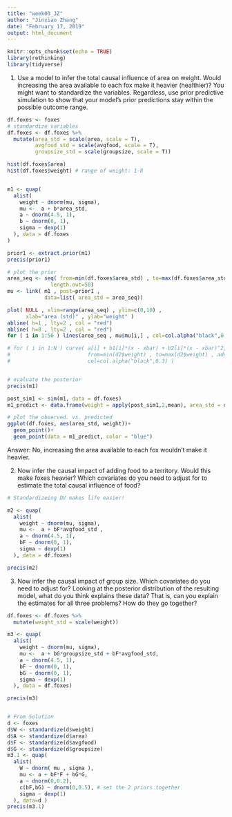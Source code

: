 ```yaml
---
title: "week03_JZ"
author: "Jinxiao Zhang"
date: "February 17, 2019"
output: html_document
---
```


```r
knitr::opts_chunk$set(echo = TRUE)
library(rethinking)
library(tidyverse)
```

1. Use a model to infer the total causal influence of area on weight. Would
increasing the area available to each fox make it heavier (healthier)? You
might want to standardize the variables. Regardless, use prior predictive
simulation to show that your model’s prior predictions stay within the possible
outcome range.
```r
df.foxes <- foxes
# standardize variables
df.foxes <- df.foxes %>% 
  mutate(area_std = scale(area, scale = T),
         avgfood_std = scale(avgfood, scale = T),
         groupsize_std = scale(groupsize, scale = T))

hist(df.foxes$area) 
hist(df.foxes$weight) # range of weight: 1-8


m1 <- quap(
  alist(
    weight ~ dnorm(mu, sigma),
    mu <-  a + b*area_std,
    a ~ dnorm(4.5, 1),
    b ~ dnorm(0, 1),
    sigma ~ dexp(1)
  ), data = df.foxes
)

prior1 <- extract.prior(m1)
precis(prior1)

# plot the prior
area_seq <- seq( from=min(df.foxes$area_std) , to=max(df.foxes$area_std) ,
              length.out=50)
mu <- link( m1 , post=prior1 ,
            data=list( area_std = area_seq))

plot( NULL , xlim=range(area_seq) , ylim=c(0,10) ,
      xlab="area (std)" , ylab="weight" )
abline( h=1 , lty=2 , col = "red")
abline( h=8 , lty=2 , col = "red")
for ( i in 1:50 ) lines(area_seq , mu$mu[i,] , col=col.alpha("black",0.5) )

# for ( i in 1:N ) curve( a[i] + b1[i]*(x - xbar) + b2[i]*(x - xbar)^2,
#                         from=min(d2$weight) , to=max(d2$weight) , add=TRUE , 
#                         col=col.alpha("black",0.3) )


# evaluate the posterior
precis(m1)

post_sim1 <- sim(m1, data = df.foxes)
m1_predict <- data.frame(weight = apply(post_sim1,2,mean), area_std = df.foxes$area_std)

# plot the observed. vs. predicted
ggplot(df.foxes, aes(area_std, weight))+
  geom_point()+
  geom_point(data = m1_predict, color = "blue")
```



Answer: No, increasing the area available to each fox wouldn't make it heavier.


2. Now infer the causal impact of adding food to a territory. Would this
make foxes heavier? Which covariates do you need to adjust for to estimate
the total causal influence of food?
```r
# Standardizeing DV makes life easier!

m2 <- quap(
  alist(
    weight ~ dnorm(mu, sigma),
    mu <-  a + bF*avgfood_std ,
    a ~ dnorm(4.5, 1),
    bF ~ dnorm(0, 1),
    sigma ~ dexp(1)
  ), data = df.foxes)

precis(m2)

```

3. Now infer the causal impact of group size. Which covariates do you need
to adjust for? Looking at the posterior distribution of the resulting model,
what do you think explains these data? That is, can you explain the estimates
for all three problems? How do they go together?
```r
df.foxes <- df.foxes %>% 
  mutate(weight_std = scale(weight))

m3 <- quap(
  alist(
    weight ~ dnorm(mu, sigma),
    mu <-  a + bG*groupsize_std + bF*avgfood_std, 
    a ~ dnorm(4.5, 1),
    bF ~ dnorm(0, 1),
    bG ~ dnorm(0, 1),
    sigma ~ dexp(1)
  ), data = df.foxes)

precis(m3)


# From Solution
d <- foxes
d$W <- standardize(d$weight)
d$A <- standardize(d$area)
d$F <- standardize(d$avgfood)
d$G <- standardize(d$groupsize)
m3.1 <- quap(
  alist(
    W ~ dnorm( mu , sigma ),
    mu <- a + bF*F + bG*G,
    a ~ dnorm(0,0.2),
    c(bF,bG) ~ dnorm(0,0.5), # set the 2 priors together
    sigma ~ dexp(1)
  ), data=d )
precis(m3.1)
```

